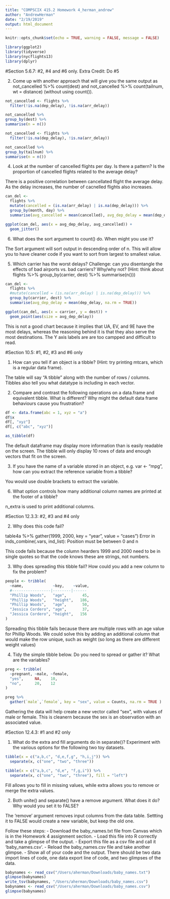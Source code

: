 ```yaml
---
title: "COMPSCIX 415.2 Homework 4_herman_andrew"
author: "AndrewHerman"
date: "2/19/2019"
output: html_document
---
```


```r
knitr::opts_chunk$set(echo = TRUE, warning = FALSE, message = FALSE)
```

```r
library(ggplot2)
library(tidyverse)
library(nycflights13)
library(dplyr)
```

#Section 5.6.7: #2, #4 and #6 only. Extra Credit: Do #5

2) Come up with another approach that will give you the same output as not_cancelled %>% count(dest) and not_cancelled %>% count(tailnum, wt = distance) (without using count()).


```r
not_cancelled <- flights %>% 
  filter(!is.na(dep_delay), !is.na(arr_delay))

not_cancelled %>%
group_by(dest) %>%
summarise(n = n())
```

```r
not_cancelled <- flights %>% 
  filter(!is.na(dep_delay), !is.na(arr_delay))

not_cancelled %>%
group_by(tailnum) %>%
summarise(n = n())
```

4) Look at the number of cancelled flights per day. Is there a pattern? Is the proportion of cancelled flights related to the average delay?

There is a positive correlation between cancellated flight the average delay.  As the delay increases, the number of cacnelled flights also increases.

```r
can_del <-
  flights %>%
  mutate(cancelled = (is.na(arr_delay) | is.na(dep_delay))) %>%
  group_by(month, day) %>%
  summarise(avg_cancelled = mean(cancelled), avg_dep_delay = mean(dep_delay, na.rm = TRUE))

ggplot(can_del, aes(x = avg_dep_delay, avg_cancelled)) +
  geom_jitter()
```


6) What does the sort argument to count() do. When might you use it?

The Sort argument will sort output in descending order of n.  This will allow you to have cleaner code if you want to sort from largest to smallest value.

5) Which carrier has the worst delays? Challenge: can you disentangle the effects of bad airports vs. bad carriers? Why/why not? (Hint: think about flights %>% group_by(carrier, dest) %>% summarise(n()))

```r
can_del <-
  flights %>%
  #mutate(cancelled = (is.na(arr_delay) | is.na(dep_delay))) %>%
  group_by(carrier, dest) %>%
  summarise(avg_dep_delay = mean(dep_delay, na.rm = TRUE))

ggplot(can_del, aes(x = carrier, y = dest)) +
  geom_point(aes(size = avg_dep_delay))
```

This is not a good chart because it implies that UA, EV, and 9E have the most delays, whereas the reasoning behind it is that they also serve the most destinations.  The Y axis labels are are too campped and difficult to read.

#Section 10.5: #1, #2, #3 and #6 only

1) How can you tell if an object is a tibble? (Hint: try printing mtcars, which is a regular data frame).

The table will say "A tibble" along with the number of rows / columns.  Tibbles also tell you what datatype is including in each vector.

2) Compare and contrast the following operations on a data.frame and equivalent tibble. What is different? Why might the default data frame behaviours cause you frustration?

```r
df <- data.frame(abc = 1, xyz = "a")
df$x
df[, "xyz"]
df[, c("abc", "xyz")]
```

```r
as_tibble(df)
```

The default dataframe may display more information than is easily readable on the screen.  The tibble will only display 10 rows of data and enough vectors that fit on the screen.

3) If you have the name of a variable stored in an object, e.g. var <- "mpg", how can you extract the reference variable from a tibble?

You would use double brackets to extract the variable.

6) What option controls how many additional column names are printed at the footer of a tibble?

n_extra is used to print additional columns.

#Section 12.3.3: #2, #3 and #4 only

2) Why does this code fail?

table4a %>% 
  gather(1999, 2000, key = "year", value = "cases")
Error in inds_combine(.vars, ind_list): Position must be between 0 and n

This code fails because the column hearders 1999 and 2000 need to be in single quotes so that the code knows these are strings, not numbers.

3) Why does spreading this tibble fail? How could you add a new column to fix the problem?

```r
people <- tribble(
  ~name,             ~key,    ~value,
  #-----------------|--------|------
  "Phillip Woods",   "age",       45,
  "Phillip Woods",   "height",   186,
  "Phillip Woods",   "age",       50,
  "Jessica Cordero", "age",       37,
  "Jessica Cordero", "height",   156
)
```

Spreading this tibble fails because there are multiple rows with an age value for Phillip Woods.  We could solve this by adding an additional column that would make the row unique, such as weight (so long as there are different weight values)

4) Tidy the simple tibble below. Do you need to spread or gather it? What are the variables?

```r
preg <- tribble(
  ~pregnant, ~male, ~female,
  "yes",     NA,    10,
  "no",      20,    12
)

preg %>%
  gather(`male`,`female`, key = "sex", value = Counts, na.rm = TRUE )

```

Gathering the data will help create a new vector called "sex", with values of male or female.  This is cleanern because the sex is an observation with an associated value.

#Section 12.4.3: #1 and #2 only

1) What do the extra and fill arguments do in separate()? Experiment with the various options for the following two toy datasets.

```r
tibble(x = c("a,b,c", "d,e,f,g", "h,i,j")) %>% 
  separate(x, c("one", "two", "three"))

tibble(x = c("a,b,c", "d,e", "f,g,i")) %>% 
  separate(x, c("one", "two", "three"), fill = "left")
```

Fill allows you to fill in missing values, while extra allows you to remove or merge the extra values.

2) Both unite() and separate() have a remove argument. What does it do? Why would you set it to FALSE?

The 'remove' argument removes input columns from the data table. Settting it to FALSE would create a new variable, but keep the old one.


Follow these steps:
- Download the baby_names.txt file from Canvas which is in the Homework 4 assignment section.
- Load this file into R correctly and take a glimpse of the output.
- Export this file as a csv file and call it ‘baby_names.csv’.
- Reload the baby_names.csv file and take another glimpse.
- Show all of your code and the output. There should be two data import lines of code, one data export line of code, and two glimpses of the data.

```r
babynames <- read_csv("/Users/aherman/Downloads/baby_names.txt")
glimpse(babynames)
write_tsv(babynames, "/Users/aherman/Downloads/baby_names.csv")
babynames <- read_csv("/Users/aherman/Downloads/baby_names.csv")
glimpse(babynames)
```

